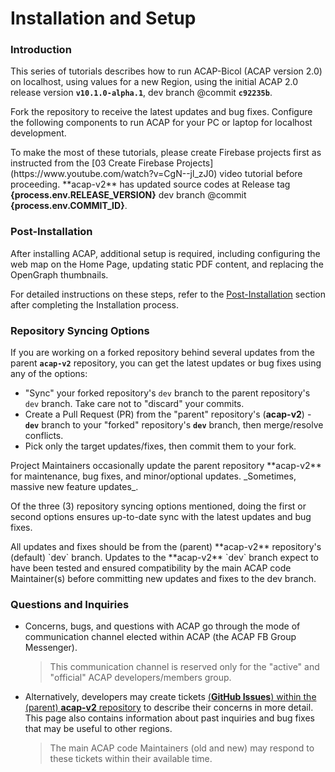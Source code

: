 
# Installation and Setup

### Introduction

This series of tutorials describes how to run ACAP-Bicol (ACAP version 2.0) on localhost, using values for a new Region, using the initial ACAP 2.0 release version **`v10.1.0-alpha.1`**, dev branch @commit **`c92235b`**.

Fork the repository to receive the latest updates and bug fixes. Configure the following components to run ACAP for your PC or laptop for localhost development.

<Callout type="info">
To make the most of these tutorials, please create Firebase projects first as instructed from the [03 Create Firebase Projects](https://www.youtube.com/watch?v=CgN--jl_zJ0) video tutorial before proceeding.
</Callout>

<Callout type="default" emoji="💡">
**acap-v2** has updated source codes at Release tag <b>{process.env.RELEASE_VERSION}</b> dev branch @commit <b>{process.env.COMMIT_ID}</b>.
</Callout>

<br />

<Cards>
  <Card title="A. Firebase Initialization" href="/installation/firebase" />
  <Card title="B. Server Setup" href="/installation/server-setup" />
  <Card title="C. Client Setup" href="/installation/client-setup" />
  <Card title="D. Integration" href="/installation/integration" />
  <Card title="E. Accounts" href="/installation/accounts" />
  <Card title="F. Conclusion" href="/installation/conclusion" />
</Cards>

### Post-Installation

After installing ACAP, additional setup is required, including configuring the web map on the Home Page, updating static PDF content, and replacing the OpenGraph thumbnails.

For detailed instructions on these steps, refer to the [Post-Installation](/post-installation) section after completing the Installation process.

### Repository Syncing Options

If you are working on a forked repository behind several updates from the parent **`acap-v2`** repository, you can get the latest updates or bug fixes using any of the options:

- "Sync" your forked repository's `dev` branch to the parent repository's `dev` branch.
   <Callout type="warning">
   Take care not to "discard" your commits.
   </Callout>
- Create a Pull Request (PR) from the "parent" repository's (**acap-v2**) - **`dev`** branch to your "forked" repository's **`dev`** branch, then merge/resolve conflicts.
- Pick only the target updates/fixes, then commit them to your fork.

<Callout type="info" emoji="ℹ️">
Project Maintainers occasionally update the parent repository **acap-v2** for maintenance, bug fixes, and minor/optional updates. _Sometimes, massive new feature updates_.

Of the three (3) repository syncing options mentioned, doing the first or second options ensures up-to-date sync with the latest updates and bug fixes.
</Callout>


<Callout>
All updates and fixes should be from the (parent) **acap-v2** repository's (default) `dev` branch. Updates to the **acap-v2** `dev` branch expect to have been tested and ensured compatibility by the main ACAP code Maintainer(s) before committing new updates and fixes to the dev branch.
</Callout>


### Questions and Inquiries

- Concerns, bugs, and questions with ACAP go through the mode of communication channel elected within ACAP (the ACAP FB Group Messenger).
   > This communication channel is reserved only for the "active" and "official" ACAP developers/members group.
- Alternatively, developers may create tickets [(**GitHub Issues**) within the (parent) **acap-v2** repository](https://github.com/amia-cis/acap-v2/issues) to describe their concerns in more detail. This page also contains information about past inquiries and bug fixes that may be useful to other regions.
   > The main ACAP code Maintainers (old and new) may respond to these tickets within their available time.
